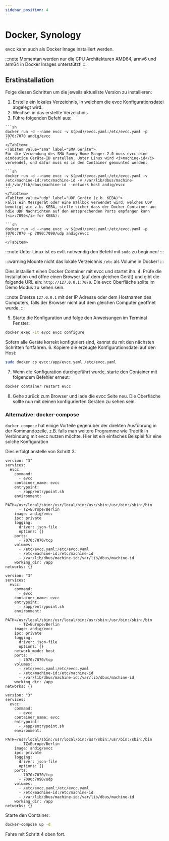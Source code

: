 ```yaml
---
sidebar_position: 4
---
```



# Docker, Synology

evcc kann auch als Docker Image installiert werden.

:::note
Momentan werden nur die CPU Architekturen AMD64, armv6 und arm64 in Docker Images unterstützt!
:::

## Erstinstallation

Folge diesen Schritten um die jeweils aktuellste Version zu installieren:

1. Erstelle ein lokales Verzeichnis, in welchem die evcc Konfigurationsdatei abgelegt wird.
2. Wechsel in das erstellte Verzeichnis
3. Führe folgenden Befehl aus:

  <Tabs groupId="docker">
    <TabItem value="default" label="Standard" default>

    ```sh
    docker run -d --name evcc -v $(pwd)/evcc.yaml:/etc/evcc.yaml -p 7070:7070 andig/evcc
    ```
    </TabItem>
    <TabItem value="sma" label="SMA Geräte">
    Für die Verwendung des SMA Sunny Home Manger 2.0 muss evcc eine eindeutige Geräte-ID erstellen. Unter Linux wird <i>machine-id</i> verwendet, und dafür muss es in den Container gemounted werden:

    ```sh
    docker run -d --name evcc -v $(pwd)/evcc.yaml:/etc/evcc.yaml -v /etc/machine-id:/etc/machine-id -v /var/lib/dbus/machine-id:/var/lib/dbus/machine-id --network host andig/evcc
    ```
    </TabItem>
    <TabItem value="udp" label="UDP Geräte (z.b. KEBA)">
    Falls ein Messgerät oder eine Wallbox verwendet wird, welches UDP benötigt wie z.b. KEBA, stelle sicher dass der Docker Container auc hdie UDP Nachrichten auf den entsprechenden Ports empfangen kann (<i>:7090</i> for KEBA):

    ```sh
    docker run -d --name evcc -v $(pwd)/evcc.yaml:/etc/evcc.yaml -p 7070:7070 -p 7090:7090/udp andig/evcc
    ```
    </TabItem>
  </Tabs>

  :::note
  Unter Linux ist es evtl. notwendig den Befehl mit `sudo` zu beginnen!
  :::

  :::warning
  Mounte nicht das lokale Verzeichnis `/etc` als Volume in Docker!
  :::

  Dies installiert einen Docker Container mit evcc und startet ihn.
4. Prüfe die Installation und öffne einen Browser (auf dem gleichen Gerät) und gibt die folgende URL ein: `http://127.0.0.1:7070`. Die evcc Oberfläche sollte im Demo Modus zu sehen sein.

  :::note
  Ersetze `127.0.0.1` mit der IP Adresse oder dem Hostnamen des Computers, falls der Browser nicht auf dem gleichen Computer geöffnet wurde.
  :::

5. Starte die Konfiguration und folge den Anweisungen im Terminal Fenster:

  ```sh
  docker exec -it evcc evcc configure
  ```

  Sofern alle Geräte korrekt konfiguriert sind, kannst du mit den nächsten Schritten fortfahren.
6. Kopiere die erzeugte Konfigurationsdatei auf den Host:

  ```sh
  sudo docker cp evcc:/app/evcc.yaml /etc/evcc.yaml
  ```

7. Wenn die Konfiguration durchgeführt wurde, starte den Container mit folgendem Befehler erneut:

  ```sh
  docker container restart evcc
  ```

8. Gehe zurück zum Browser und lade die evcc Seite neu. Die Oberfläche sollte nun mit deinen konfigurierten Geräten zu sehen sein.

### Alternative: docker-compose

`docker-compose` hat einige Vorteile gegenüber der direkten Ausführung in der Kommandozeile, z.B. falls man weitere Programme wie Traefik in Verbindung mit evcc nutzen möchte. Hier ist ein einfaches Beispiel für eine solche Konfiguration

Dies erfolgt anstelle von Schritt 3:

<Tabs groupId="docker">
  <TabItem value="default" label="Standard" default>

    version: "3"
    services:
      evcc:
        command:
          - evcc
        container_name: evcc
        entrypoint:
          - /app/entrypoint.sh
        environment:
          - PATH=/usr/local/sbin:/usr/local/bin:/usr/sbin:/usr/bin:/sbin:/bin
          - TZ=Europe/Berlin
        image: andig/evcc
        ipc: private
        logging:
          driver: json-file
          options: {}
        ports:
          - 7070:7070/tcp
        volumes:
          - /etc/evcc.yaml:/etc/evcc.yaml
          - /etc/machine-id:/etc/machine-id
          - /var/lib/dbus/machine-id:/var/lib/dbus/machine-id
        working_dir: /app
    networks: {}
  </TabItem>
  <TabItem value="sma" label="SMA Geräte">

    version: "3"
    services:
      evcc:
        command:
          - evcc
        container_name: evcc
        entrypoint:
          - /app/entrypoint.sh
        environment:
          - PATH=/usr/local/sbin:/usr/local/bin:/usr/sbin:/usr/bin:/sbin:/bin
          - TZ=Europe/Berlin
        image: andig/evcc
        ipc: private
        logging:
          driver: json-file
          options: {}
        network_mode: host
        ports:
          - 7070:7070/tcp
        volumes:
          - /etc/evcc.yaml:/etc/evcc.yaml
          - /etc/machine-id:/etc/machine-id
          - /var/lib/dbus/machine-id:/var/lib/dbus/machine-id
        working_dir: /app
    networks: {}
  </TabItem>
  <TabItem value="udp" label="UDP Geräte (z.b. KEBA)">

    version: "3"
    services:
      evcc:
        command:
          - evcc
        container_name: evcc
        entrypoint:
          - /app/entrypoint.sh
        environment:
          - PATH=/usr/local/sbin:/usr/local/bin:/usr/sbin:/usr/bin:/sbin:/bin
          - TZ=Europe/Berlin
        image: andig/evcc
        ipc: private
        logging:
          driver: json-file
          options: {}
        ports:
          - 7070:7070/tcp
          - 7090:7090/udp
        volumes:
          - /etc/evcc.yaml:/etc/evcc.yaml
          - /etc/machine-id:/etc/machine-id
          - /var/lib/dbus/machine-id:/var/lib/dbus/machine-id
        working_dir: /app
    networks: {}
  </TabItem>
</Tabs>

Starte den Container:

```sh
docker-compose up -d
```

Fahre mit Schritt 4 oben fort.
